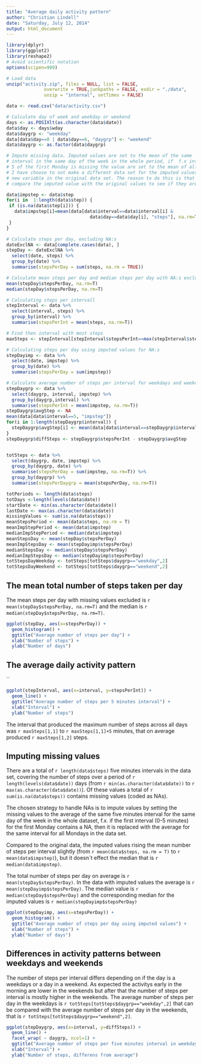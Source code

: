 ```yaml
---
title: "Average daily activity pattern"
author: "Christian Lindell"
date: "Saturday, July 12, 2014"
output: html_document
---
```


```r
library(dplyr)
library(ggplot2)
library(reshape2)
# Avoid scientific notation
options(scipen=999)

# Load data
unzip("activity.zip", files = NULL, list = FALSE, 
              overwrite = TRUE,junkpaths = FALSE, exdir = "./data", 
              unzip = "internal", setTimes = FALSE)

data <- read.csv("data/activity.csv")

# Calculate day of week and weekday or weekend
days <- as.POSIXlt(as.character(data$date))
data$day <- days$wday
data$daygrp <- "weekday"
data[data$day==0 | data$day==6, "daygrp"] <- "weekend"
data$daygrp <- as.factor(data$daygrp)

# Impute missing data. Imputed values are set to the mean of the same
# interval in the same day of the week in the whole period, if  f.x interval
# 5 of the first Monday is missing the value are set to the mean of all interval 5 for all Mondays.
# I have choose to not make a different data set for the imputed values but instead just create a 
# new variable in the original data set. The reason to do this is that it makes it easier to 
# compare the imputed value with the original values to see if they are reasonable.

data$impstep <- data$step
for(i in  1:length(data$step)) {
 if (is.na(data$step[i])) {
   data$impstep[i]=mean(data[data$interval==data$interval[i] & 
                               data$day==data$day[i], "steps"], na.rm=T)
 }
}

# Calculate steps per day, excluding NA:s
dateExclNA <- data[complete.cases(data), ]
stepDay <- dateExclNA %>%
  select(date, steps) %>%
  group_by(date) %>%
  summarise(stepsPerDay = sum(steps, na.rm = TRUE))

# Calculate mean steps per day and median steps per day with NA:s excluded
mean(stepDay$stepsPerDay, na.rm=T)
median(stepDay$stepsPerDay, na.rm=T)

# Calculating steps per intervall
stepInterval <- data %>%
  select(interval, steps) %>%
  group_by(interval) %>%
  summarise(stepsPerInt = mean(steps, na.rm=T))

# Find then interval with most steps
maxSteps <- stepInterval[stepInterval$stepsPerInt==max(stepInterval$stepsPerInt), ]

# Calculating steps per day using imputed values for NA:s
stepDayimp <- data %>%
  select(date, impstep) %>%
  group_by(date) %>%
  summarise(stepsPerDay = sum(impstep))

# Calculate average number of steps per interval for weekdays and weekends
stepDaygrp <- data %>%
  select(daygrp, interval, impstep) %>%
  group_by(daygrp,interval) %>%
  summarise(stepsPerInt = mean(impstep, na.rm=T))
stepDaygrp$avgStep <- NA
mean(data[data$interval==5, "impstep"])
for(i in 1:length(stepDaygrp$interval)) {
  stepDaygrp$avgStep[i] <- mean(data[data$interval==stepDaygrp$interval[i], "impstep"])
}
stepDaygrp$diffSteps <- stepDaygrp$stepsPerInt - stepDaygrp$avgStep


totSteps <- data %>%
  select(daygrp, date, impstep) %>%
  group_by(daygrp, date) %>%
  summarise(stepsPerDay = sum(impstep, na.rm=T)) %>%
  group_by(daygrp) %>%
  summarise(stepsPerDaygrp = mean(stepsPerDay, na.rm=T))

totPeriods <- length(data$steps)
totDays <-length(levels(data$date))
startDate <- min(as.character(data$date))
lastDate <- max(as.character(data$date))
missingValues <- sum(is.na(data$steps))
meanStepsPeriod <- mean(data$steps, na.rm = T)
meanImpStepPeriod <- mean(data$impstep)
medianImpStepPeriod <- median(data$impstep)
meanStepsDay <- mean(stepDay$stepsPerDay)
meanImpStepsDay <- mean(stepDayimp$stepsPerDay)
medianStepsDay <- median(stepDay$stepsPerDay)
medianImpStepsDay <- median(stepDayimp$stepsPerDay)
totStepsDayWeekday <- totSteps[totSteps$daygrp=="weekday",2]
totStepsDayWeekend <- totSteps[totSteps$daygrp=="weekend",2]

````



## The mean total number of steps taken per day


The mean steps per day with missing values excluded is `r mean(stepDay$stepsPerDay, na.rm=T)` and the median is `r median(stepDay$stepsPerDay, na.rm=T)`.

  


```r
ggplot(stepDay, aes(x=stepsPerDay)) + 
  geom_histogram() +
  ggtitle("Average number of steps per day") +
  xlab("Number of steps") +
  ylab("Number of days")

```

## The average daily activity pattern

``

```r
ggplot(stepInterval, aes(x=interval, y=stepsPerInt)) + 
  geom_line() +
  ggtitle("Average number of steps per 5 minutes interval") +
  xlab("Interval") +
  ylab("Number of steps")

```



The interval that produced the maximum number of steps across all days was `r maxSteps[1,1]` to `r maxSteps[1,1]+5` minutes, that on average produced `r maxSteps[1,2]` steps.


## Imputing missing values


There are a total of `r length(data$steps)` five minutes intervals in the data set,  covering the number of steps over a period of `r length(levels(data$date))` days (from `r min(as.character(data$date))` to `r max(as.character(data$date))`). Of these values a total of `r sum(is.na(data$steps))` contains missing values (coded as NAs). 

The chosen strategy to handle NAs is to impute values by setting the missing values to the average of the same five minutes interval for the same day of the week in the whole dataset, f.x. if the  first interval (0-5 minutes) for the first Monday contains a NA, then it is replaced with the average for the same interval for all Mondays in the data set.

Compared to the original data, the imputed values rising the mean number of steps per interval slightly (from `r mean(data$steps, na.rm = T)` to `r mean(data$impstep)`), but it doesn´t effect the median that is `r median(data$impstep)`. 

The total number of steps per day on average is `r mean(stepDay$stepsPerDay)`. In the data with imputed values the average is `r mean(stepDayimp$stepsPerDay)`. The median value is `r median(stepDay$stepsPerDay)` and the corresponding median for the imputed values  is `r median(stepDayimp$stepsPerDay)`




```r
ggplot(stepDayimp, aes(x=stepsPerDay)) + 
  geom_histogram() +
  ggtitle("Average number of steps per day using imputed values") +
  xlab("Number of steps") +
  ylab("Number of days")

```


## Differences in activity patterns between weekdays and weekends


The number of steps per interval differs depending on if the day is a weekdays or a day in a weekend. As expected the activitys early in the morning are lower in the weekends but after that the number of steps per interval is mostly higher in the weekends. The average number of steps per day in the weekdays is `r totSteps[totSteps$daygrp=="weekday",2]` that can be compared with the average number of steps per day in the weekends, that is `r totSteps[totSteps$daygrp=="weekend",2]`.



```r
ggplot(stepDaygrp, aes(x=interval, y=diffSteps)) + 
  geom_line() +
  facet_wrap( ~ daygrp, ncol=1) +
  ggtitle("Average number of steps per five minutes interval in weekdays and weekends, \ndifference from the average number of steps for each interval for all days") +
  xlab("Interval") +
  ylab("Number of steps, differens from average")

```

